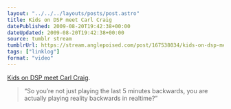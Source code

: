 ```yaml
---
layout: "../../../layouts/posts/post.astro"
title: Kids on DSP meet Carl Craig
datePublished: 2009-08-20T19:42:38+00:00
dateUpdated: 2009-08-20T19:42:38+00:00
source: tumblr stream
tumblrUrl: https://stream.anglepoised.com/post/167538034/kids-on-dsp-meet-carl-craig-so-youre-not-just
tags: ["linklog"]
format: "video"
---
```



<YouTube id="https://www.youtube.com/watch?v=EQNjiK9XCmo" />

[Kids on DSP meet Carl Craig][1].

> “So you’re not just playing the last 5 minutes backwards, you are actually playing reality backwards in realtime?”

[1]: https://www.youtube.com/watch?v=EQNjiK9XCmo

